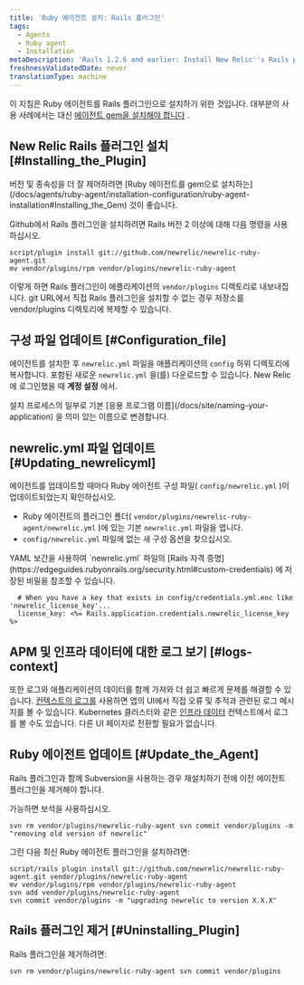 ```yaml
---
title: 'Ruby 에이전트 설치: Rails 플러그인'
tags:
  - Agents
  - Ruby agent
  - Installation
metaDescription: 'Rails 1.2.6 and earlier: Install New Relic''s Rails plugin as a gem in order to have better control over versions and dependencies.'
freshnessValidatedDate: never
translationType: machine
---
```


이 지침은 Ruby 에이전트를 Rails 플러그인으로 설치하기 위한 것입니다. 대부분의 사용 사례에서는 대신 [에이전트 gem을 설치해야 합니다](/docs/agents/ruby-agent/installation-configuration/ruby-agent-installation#Installing_the_Gem) .

## New Relic Rails 플러그인 설치 [#Installing_the_Plugin]

<Callout variant="important">
  버전 및 종속성을 더 잘 제어하려면 [Ruby 에이전트를 gem으로 설치하는](/docs/agents/ruby-agent/installation-configuration/ruby-agent-installation#Installing_the_Gem) 것이 좋습니다.
</Callout>

Github에서 Rails 플러그인을 설치하려면 Rails 버전 2 이상에 대해 다음 명령을 사용하십시오.

```
script/plugin install git://github.com/newrelic/newrelic-ruby-agent.git
mv vendor/plugins/rpm vendor/plugins/newrelic-ruby-agent
```

이렇게 하면 Rails 플러그인이 애플리케이션의 `vendor/plugins` 디렉토리로 내보내집니다. git URL에서 직접 Rails 플러그인을 설치할 수 없는 경우 저장소를 vendor/plugins 디렉토리에 복제할 수 있습니다.

<InstallFeedback/>

## 구성 파일 업데이트 [#Configuration_file]

에이전트를 설치한 후 `newrelic.yml` 파일을 애플리케이션의 `config` 하위 디렉토리에 복사합니다. 포함된 새로운 `newrelic.yml` 을(를) 다운로드할 수 있습니다. <InlinePopover type="licenseKey"/>New Relic에 로그인했을 때 **계정 설정** 에서.

<Callout variant="important">
  설치 프로세스의 일부로 기본 [응용 프로그램 이름](/docs/site/naming-your-application) 을 의미 있는 이름으로 변경합니다.
</Callout>

## newrelic.yml 파일 업데이트 [#Updating_newrelicyml]

에이전트를 업데이트할 때마다 Ruby 에이전트 구성 파일( `config/newrelic.yml` )이 업데이트되었는지 확인하십시오.

* Ruby 에이전트의 플러그인 폴더( `vendor/plugins/newrelic-ruby-agent/newrelic.yml` )에 있는 기본 `newrelic.yml` 파일을 엽니다.
* `config/newrelic.yml` 파일에 없는 새 구성 옵션을 찾으십시오.

<Callout variant="tip">
  YAML 보간을 사용하여 `newrelic.yml` 파일의 [Rails 자격 증명](https://edgeguides.rubyonrails.org/security.html#custom-credentials) 에 저장된 비밀을 참조할 수 있습니다.

  ```
    # When you have a key that exists in config/credentials.yml.enc like 'newrelic_license_key'...
    license_key: <%= Rails.application.credentials.newrelic_license_key %>
  ```
</Callout>

## APM 및 인프라 데이터에 대한 로그 보기 [#logs-context]

또한 로그와 애플리케이션의 데이터를 함께 가져와 더 쉽고 빠르게 문제를 해결할 수 있습니다. [컨텍스트의 로그를](/docs/logs/logs-context/configure-logs-context-ruby/) 사용하면 앱의 UI에서 직접 오류 및 추적과 관련된 로그 메시지를 볼 수 있습니다. Kubernetes 클러스터와 같은 [인프라 데이터](/docs/logs/forward-logs/forward-your-logs-using-infrastructure-agent/) 컨텍스트에서 로그를 볼 수도 있습니다. 다른 UI 페이지로 전환할 필요가 없습니다.

## Ruby 에이전트 업데이트 [#Update_the_Agent]

Rails 플러그인과 함께 Subversion을 사용하는 경우 재설치하기 전에 이전 에이전트 플러그인을 제거해야 합니다.

<Callout variant="tip">
  가능하면 보석을 사용하십시오.
</Callout>

```
svn rm vendor/plugins/newrelic-ruby-agent svn commit vendor/plugins -m "removing old version of newrelic"
```

그런 다음 최신 Ruby 에이전트 플러그인을 설치하려면:

```
script/rails plugin install git://github.com/newrelic/newrelic-ruby-agent.git vendor/plugins/newrelic-ruby-agent
mv vendor/plugins/rpm vendor/plugins/newrelic-ruby-agent
svn add vendor/plugins/newrelic-ruby-agent
svn commit vendor/plugins -m "upgrading newrelic to version X.X.X"
```

## Rails 플러그인 제거 [#Uninstalling_Plugin]

Rails 플러그인을 제거하려면:

```
svn rm vendor/plugins/newrelic-ruby-agent svn commit vendor/plugins
```